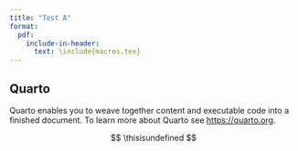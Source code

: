 ```yaml
---
title: "Test A"
format: 
  pdf: 
    include-in-header: 
      text: \include{macros.tex}
---
```


## Quarto

Quarto enables you to weave together content and executable code into a finished document. To learn more about Quarto see <https://quarto.org>.

$$
\thisisundefined
$$
